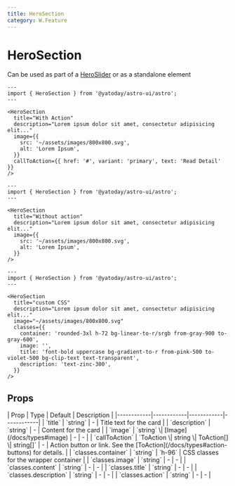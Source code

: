 ```yaml
---
title: HeroSection
category: W.Feature
---
```



# HeroSection

<SourceLink name="HeroSection" />

Can be used as part of a [HeroSlider](/docs/widget-hero-slider) or as a standalone element

<Demo title="">
  <HeroSection
    title="With Action"
    description="Lorem ipsum dolor sit amet, consectetur adipisicing elit..."
    image={{
      src: '~/assets/images/800x800.svg',
      alt: 'Lorem Ipsum',
    }}
    callToAction={[{ href: '#', variant: 'primary', text: 'Read Detail' }]}
  />
</Demo>

```astro
---
import { HeroSection } from '@yatoday/astro-ui/astro';
---

<HeroSection
  title="With Action"
  description="Lorem ipsum dolor sit amet, consectetur adipisicing elit..."
  image={{
    src: '~/assets/images/800x800.svg',
    alt: 'Lorem Ipsum',
  }}
  callToAction={{ href: '#', variant: 'primary', text: 'Read Detail' }}
/>
```

<Demo title="Without action">
  <HeroSection
    title="Without action"
    description="Lorem ipsum dolor sit amet, consectetur adipisicing elit..."
    image={{
      src: '~/assets/images/800x800.svg',
      alt: 'Lorem Ipsum',
    }}
  />
</Demo>

```astro
---
import { HeroSection } from '@yatoday/astro-ui/astro';
---

<HeroSection
  title="Without action"
  description="Lorem ipsum dolor sit amet, consectetur adipisicing elit..."
  image={{
    src: '~/assets/images/800x800.svg',
    alt: 'Lorem Ipsum',
  }}
/>
```

<Demo title="Custom CSS">
  <HeroSection
    title="custom CSS"
    description="Lorem ipsum dolor sit amet, consectetur adipisicing elit..."
    image={{
      src: '~/assets/images/800x800.svg',
      alt: 'Lorem Ipsum',
    }}
    classes={{
      container: 'rounded-3xl h-72 bg-linear-to-r/srgb from-gray-900 to-gray-600',
      image: '',
      title: 'font-bold uppercase bg-gradient-to-r from-pink-500 to-violet-500 bg-clip-text text-transparent',
      description: 'text-zinc-300',
    }}
  />
</Demo>


```astro
---
import { HeroSection } from '@yatoday/astro-ui/astro';
---

<HeroSection
  title="custom CSS"
  description="Lorem ipsum dolor sit amet, consectetur adipisicing elit..."
  image="~/assets/images/800x800.svg"
  classes={{
    container: 'rounded-3xl h-72 bg-linear-to-r/srgb from-gray-900 to-gray-600',
    image: '',
    title: 'font-bold uppercase bg-gradient-to-r from-pink-500 to-violet-500 bg-clip-text text-transparent',
    description: 'text-zinc-300',
  }}
/>
```

## Props

<div className="overflow-x-auto">
  <div className="min-w-xl">
    | Prop | Type | Default | Description |
    |------------|------------|------------|------------|
    | `title` | `string` | - | Title text for the card |
    | `description` | `string` | - | Content for the card |
    | `image` | `string` \| [Image](/docs/types#image) | - | - |
    | `callToAction` | `ToAction \| string \| ToAction[] \| string[]` | - | Action button or link. See the [ToAction](/docs/types#action-buttons) for details.  |
    | `classes.container` | `string` | `h-96` | CSS classes for the wrapper container |
    | `classes.image` | `string` | - | - |
    | `classes.content` | `string` | - | - |
    | `classes.title` | `string` | - | - |
    | `classes.description` | `string` | - | - |
    | `classes.action` | `string` | - | - |
  </div>
</div>
